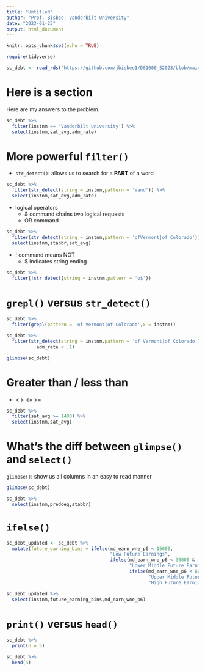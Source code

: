 ```yaml
---
title: "Untitled"
author: "Prof. Bisbee, Vanderbilt University"
date: "2023-01-25"
output: html_document
---
```


```r
knitr::opts_chunk$set(echo = TRUE)
```

```r
require(tidyverse)

sc_debt <- read_rds('https://github.com/jbisbee1/DS1000_S2023/blob/main/Lectures/2_Intro_to_R/data/sc_debt.Rds?raw=true')
```

# Here is a section

Here are my answers to the problem.

```r
sc_debt %>%
  filter(instnm == 'Vanderbilt University') %>%
  select(instnm,sat_avg,adm_rate)
```




# More powerful `filter()`

- `str_detect()`: allows us to search for a **PART** of a word

```r
sc_debt %>%
  filter(str_detect(string = instnm,pattern = 'Vand')) %>%
  select(instnm,sat_avg,adm_rate)
```

- logical operators
  - & command chains two logical requests
  - | OR command 

```r
sc_debt %>%
  filter(str_detect(string = instnm,pattern = 'ofVermont|of Colorado')) %>%
  select(instnm,stabbr,sat_avg)
```

- ! command means NOT
  - $ indicates string ending

```r
sc_debt %>%
  filter(!str_detect(string = instnm,pattern = 'o$'))
```

# `grepl()` versus `str_detect()`

```r
sc_debt %>%
  filter(grepl(pattern = 'of Vermont|of Colorado',x = instnm))

sc_debt %>%
  filter(str_detect(string = instnm,pattern = 'of Vermont|of Colorado') |
           adm_rate < .1)

glimpse(sc_debt)
```

# Greater than / less than

- < > <= >=

```r
sc_debt %>%
  filter(sat_avg >= 1400) %>%
  select(instnm,sat_avg)
```
  
# What's the diff between `glimpse()` and `select()`

`glimpse()`: show us all columns in an easy to read manner

```r
glimpse(sc_debt)

sc_debt %>%
  select(instnm,preddeg,stabbr)
```
# `ifelse()`

```r
sc_debt_updated <- sc_debt %>%
  mutate(future_earning_bins = ifelse(md_earn_wne_p6 < 15000,
                                      "Low Future Earnings",
                                      ifelse(md_earn_wne_p6 < 30000 & md_earn_wne_p6 >= 15000,
                                             "Lower Middle Future Earnings",
                                             ifelse(md_earn_wne_p6 < 60000 & md_earn_wne_p6 >= 30000,
                                                    "Upper Middle Future Earnings",
                                                    "High Future Earnings"))))

sc_debt_updated %>%
  select(instnm,future_earning_bins,md_earn_wne_p6)
```

# `print()` versus `head()`

```r
sc_debt %>%
  print(n = 5)

sc_debt %>%
  head(5)
```













